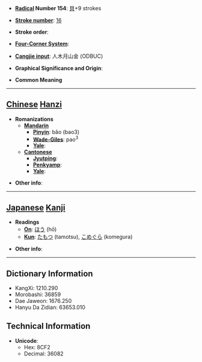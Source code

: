 * '''[[Wiktionary:Chinese radical index| Radical]] Number 154''': [[Wiktionary:Chinese radical index 貝|貝]]+9 strokes

* '''[[Wiktionary:Chinese total strokes index|Stroke number]]''': [[Wiktionary:Chinese total strokes index 16|16]]

* '''Stroke order''': 

* '''[[Wiktionary:Chinese four corner index|Four-Corner System]]''': 

* '''[[Wiktionary:Chinese Cangjie index|Cangjie input]]''': 人木月山金 (ODBUC)

* '''Graphical Significance and Origin''': 

* '''Common Meaning'''

----

== [[Chinese]] [[Hanzi]] ==

* '''Romanizations'''
** '''[[Mandarin]]'''
*** '''[[Pinyin]]''': bǎo (bao3)
*** '''[[Wade-Giles]]''': pao<sup>3</sup>
*** '''[[Yale]]''': 
** '''[[Cantonese]]'''
*** '''[[Jyutping]]''':
*** '''[[Penkyamp]]''': 
*** '''[[Yale]]''': 

* '''Other info''': 

----

== [[Japanese]] [[Kanji]] ==

* '''Readings'''
** '''[[On]]''': [[ほう]] (hō)
** '''[[Kun]]''': [[たもつ]] (tamotsu), [[こめぐら]] (komegura)

* '''Other info''':  

----

== Dictionary Information ==

* KangXi: 1210.290
* Morobashi: 36859
* Dae Jaweon: 1676.250
* Hanyu Da Zidian: 63653.010

== Technical Information ==

* '''Unicode''':
** Hex: 8CF2
** Decimal: 36082
